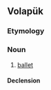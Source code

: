 ==Volapük==

===Etymology===
{{suffix|vo|baol|et}}

===Noun===
{{vo-noun}}

# [[ballet]]

====Declension====
{{vo-decl-noun}}
